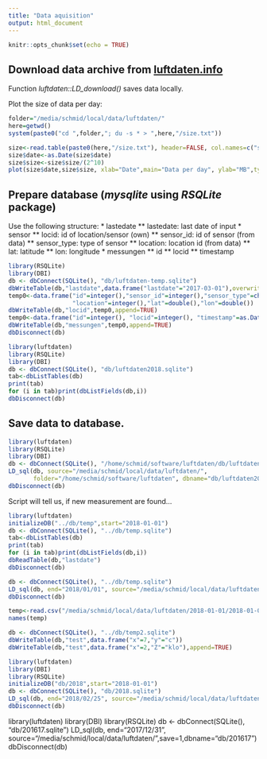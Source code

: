 ```yaml
---
title: "Data aquisition"
output: html_document
---
```


```r
knitr::opts_chunk$set(echo = TRUE)
```

## Download data archive from [luftdaten.info](http://luftdaten.info) 

Function *luftdaten::LD_download()* saves data locally. 

Plot the size of data per day:
```r
folder="/media/schmid/local/data/luftdaten/"
here=getwd()
system(paste0("cd ",folder,"; du -s * > ",here,"/size.txt"))
```
```r
size<-read.table(paste0(here,"/size.txt"), header=FALSE, col.names=c("size","date"))
size$date<-as.Date(size$date)
size$size<-size$size/(2^10)
plot(size$date,size$size, xlab="Date",main="Data per day", ylab="MB",type="s")
```

## Prepare database  (*mysqlite* using *RSQLite* package)

Use the following structure:
* lastedate
** lastedate: last date of input
* sensor
** locid: id of location/sensor (own)
** sensor_id: id of sensor (from data)
** sensor_type: type of sensor
** location: location id (from data)
** lat: latitude
** lon: longitude
* messungen
** id
** locid
** timestamp

```r
library(RSQLite)
library(DBI)
db <- dbConnect(SQLite(), "db/luftdaten-temp.sqlite")
dbWriteTable(db,"lastdate",data.frame("lastdate"="2017-03-01"),overwrite=TRUE)
temp0<-data.frame("id"=integer(),"sensor_id"=integer(),"sensor_type"=character(),
                  "location"=integer(),"lat"=double(),"lon"=double())
dbWriteTable(db,"locid",temp0,append=TRUE)
temp0<-data.frame("id"=integer(), "locid"=integer(), "timestamp"=as.Date(character()))
dbWriteTable(db,"messungen",temp0,append=TRUE)
dbDisconnect(db)
```
```r
library(luftdaten)
library(RSQLite)
library(DBI)
db <- dbConnect(SQLite(), "db/luftdaten2018.sqlite")
tab<-dbListTables(db)
print(tab)
for (i in tab)print(dbListFields(db,i))
dbDisconnect(db)
```


## Save data to database. 

```r
library(luftdaten)
library(RSQLite)
library(DBI)
db <- dbConnect(SQLite(), "/home/schmid/software/luftdaten/db/luftdaten2018.sqlite")
LD_sql(db, source="/media/schmid/local/data/luftdaten/",
       folder="/home/schmid/software/luftdaten", dbname="db/luftdaten2018")
dbDisconnect(db)
```

Script will tell us, if new measurement are found...

```r
library(luftdaten)
initializeDB("../db/temp",start="2018-01-01")
db <- dbConnect(SQLite(), "../db/temp.sqlite")
tab<-dbListTables(db)
print(tab)
for (i in tab)print(dbListFields(db,i))
dbReadTable(db,"lastdate")
dbDisconnect(db)
```

```r
db <- dbConnect(SQLite(), "../db/temp.sqlite")
LD_sql(db, end="2018/01/01", source="/media/schmid/local/data/luftdaten/",save=FALSE)
dbDisconnect(db)
```
```r
temp<-read.csv("/media/schmid/local/data/luftdaten/2018-01-01/2018-01-01_pms3003_sensor_368.csv",sep=";")
names(temp)
```
```r
db <- dbConnect(SQLite(), "../db/temp2.sqlite")
dbWriteTable(db,"test",data.frame("x"=7,"y"="c"))
dbWriteTable(db,"test",data.frame("x"=2,"Z"="klo"),append=TRUE)
```


```r
library(luftdaten)
library(DBI)
library(RSQLite)
initializeDB("db/2018",start="2018-01-01")
db <- dbConnect(SQLite(), "db/2018.sqlite")
LD_sql(db, end="2018/02/25", source="/media/schmid/local/data/luftdaten/",save=2,dbname="db/2018")
dbDisconnect(db)
```

library(luftdaten)
library(DBI)
library(RSQLite)
db <- dbConnect(SQLite(), "db/201617.sqlite")
LD_sql(db, end="2017/12/31", source="/media/schmid/local/data/luftdaten/",save=1,dbname="db/201617")
dbDisconnect(db)

